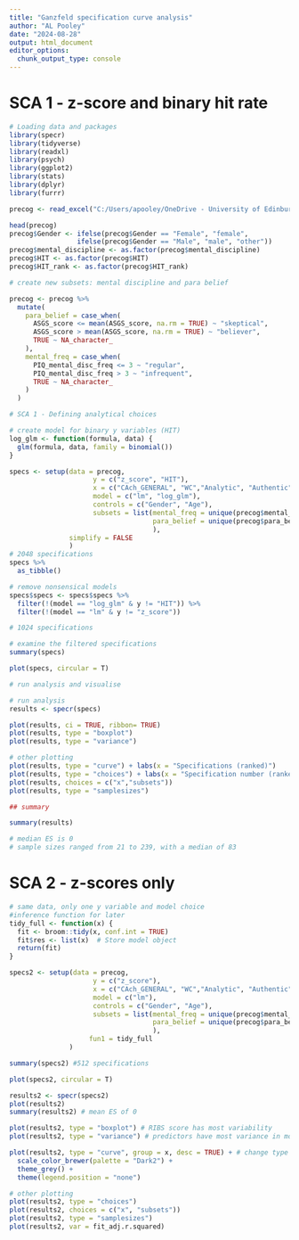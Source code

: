 ---
title: "Ganzfeld specification curve analysis"
author: "AL Pooley"
date: "2024-08-28"
output: html_document
editor_options: 
  chunk_output_type: console
---
# SCA 1 - z-score and binary hit rate 

```{r}
# Loading data and packages
library(specr)
library(tidyverse)
library(readxl)
library(psych)
library(ggplot2)
library(stats)
library(dplyr)
library(furrr)

precog <- read_excel("C:/Users/apooley/OneDrive - University of Edinburgh/Precognition studies/Precognition study series 2022 - 2024/[Golden copy - ALP] KPU 1074.xlsx")

head(precog)
precog$Gender <- ifelse(precog$Gender == "Female", "female",
                 ifelse(precog$Gender == "Male", "male", "other"))
precog$mental_discipline <- as.factor(precog$mental_discipline)
precog$HIT <- as.factor(precog$HIT)
precog$HIT_rank <- as.factor(precog$HIT_rank)

# create new subsets: mental discipline and para belief

precog <- precog %>%
  mutate(
    para_belief = case_when(
      ASGS_score <= mean(ASGS_score, na.rm = TRUE) ~ "skeptical",
      ASGS_score > mean(ASGS_score, na.rm = TRUE) ~ "believer",
      TRUE ~ NA_character_
    ),
    mental_freq = case_when(
      PIQ_mental_disc_freq <= 3 ~ "regular",
      PIQ_mental_disc_freq > 3 ~ "infrequent",
      TRUE ~ NA_character_
    )
  )
```


```{r}
# SCA 1 - Defining analytical choices

# create model for binary y variables (HIT)
log_glm <- function(formula, data) {
  glm(formula, data, family = binomial())
}

specs <- setup(data = precog,
                     y = c("z_score", "HIT"),
                     x = c("CAch_GENERAL", "WC","Analytic", "Authentic", "Tone", "Clout", "RIBS_score", "CAct_GENERAL"),
                     model = c("lm", "log_glm"),
                     controls = c("Gender", "Age"),
                     subsets = list(mental_freq = unique(precog$mental_freq), 
                                    para_belief = unique(precog$para_belief)
                                    ),
               simplify = FALSE
               )
# 2048 specifications
specs %>%
  as_tibble()

```

```{r}
# remove nonsensical models
specs$specs <- specs$specs %>%
  filter(!(model == "log_glm" & y != "HIT")) %>%
  filter(!(model == "lm" & y != "z_score"))

# 1024 specifications

# examine the filtered specifications
summary(specs)

plot(specs, circular = T)
```


```{r}
# run analysis and visualise

# run analysis
results <- specr(specs)

plot(results, ci = TRUE, ribbon= TRUE)
plot(results, type = "boxplot")
plot(results, type = "variance")

# other plotting
plot(results, type = "curve") + labs(x = "Specifications (ranked)")
plot(results, type = "choices") + labs(x = "Specification number (ranked)")
plot(results, choices = c("x","subsets"))
plot(results, type = "samplesizes")
```
```{r}
## summary

summary(results)

# median ES is 0
# sample sizes ranged from 21 to 239, with a median of 83


```

# SCA 2 - z-scores only 

```{r}
# same data, only one y variable and model choice 
#inference function for later
tidy_full <- function(x) {
  fit <- broom::tidy(x, conf.int = TRUE)
  fit$res <- list(x)  # Store model object
  return(fit)
}

specs2 <- setup(data = precog,
                     y = c("z_score"),
                     x = c("CAch_GENERAL", "WC","Analytic", "Authentic", "Tone", "Clout", "RIBS_score", "CAct_GENERAL"),
                     model = c("lm"),
                     controls = c("Gender", "Age"),
                     subsets = list(mental_freq = unique(precog$mental_freq), 
                                    para_belief = unique(precog$para_belief)
                                    ),
                    fun1 = tidy_full
               )

summary(specs2) #512 specifications

plot(specs2, circular = T)

results2 <- specr(specs2)
plot(results2)
summary(results2) # mean ES of 0

plot(results2, type = "boxplot") # RIBS score has most variability
plot(results2, type = "variance") # predictors have most variance in model outputs 

plot(results2, type = "curve", group = x, desc = TRUE) + # change type to x,y,subsets,model to see in detail
  scale_color_brewer(palette = "Dark2") +
  theme_grey() +
  theme(legend.position = "none")

# other plotting
plot(results2, type = "choices")
plot(results2, choices = c("x", "subsets"))
plot(results2, type = "samplesizes")
plot(results2, var = fit_adj.r.squared)
```

